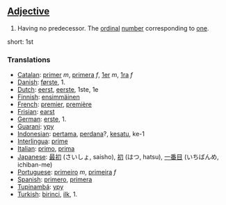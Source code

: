 ==[[Adjective]]==

# Having no predecessor. The [[ordinal]] [[number]] corresponding to [[one]].

short: 1st

===Translations===

*[[Catalan]]: [[primer]] ''m'', [[primera]] ''f'', [[1er]] ''m'', [[1ra]] ''f''
*[[Danish]]: [[første]], 1.
*[[Dutch]]: [[eerst]], [[eerste]], 1ste, 1e
*[[Finnish]]: [[ensimmäinen]]
*[[French]]: [[premier]], [[première]]
*[[Frisian]]: [[earst]]
*[[German]]: [[erste]], 1.
*[[Guarani]]: [[ypy]]
*[[Indonesian]]: [[pertama]], [[perdana]]?, [[kesatu]], ke-1
*[[Interlingua]]: [[prime]]
*[[Italian]]: [[primo]], [[prima]]
*[[Japanese]]: [[最初]] (さいしょ, saisho), [[初]] (はつ, hatsu), [[一番目]] (いちばんめ, ichiban-me)
*[[Portuguese]]: [[primeiro]] ''m'', [[primeira]] ''f''
*[[Spanish]]: [[primero]], [[primera]]
*[[Tupinambá]]: [[ypy]]
*[[Turkish]]: [[birinci]], [[ilk]], 1.